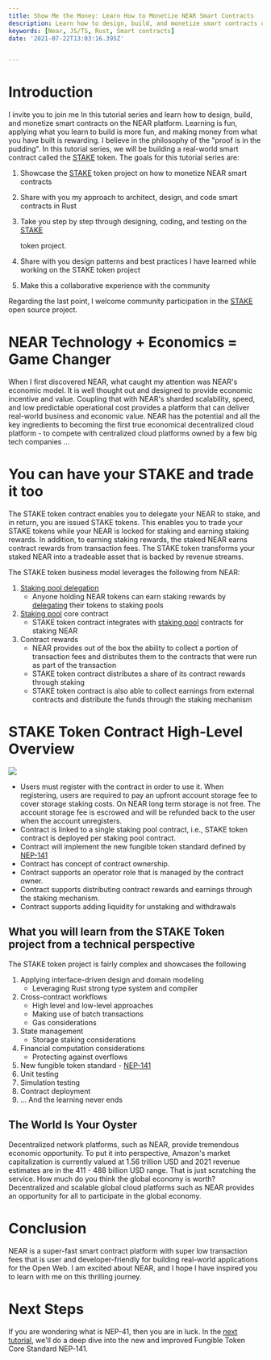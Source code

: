 ```yaml
---
title: Show Me the Money: Learn How to Monetize NEAR Smart Contracts
description: Learn how to design, build, and monetize smart contracts on the NEAR blockchain
keywords: [Near, JS/TS, Rust, Smart contracts]
date: '2021-07-22T13:03:16.395Z'


---
```


# Introduction

I invite you to join me In this tutorial series and learn how to design, build, and monetize smart contracts on the NEAR platform. Learning is fun, applying what you learn to build is more fun, and making money from what you have built is rewarding. I believe in the philosophy of the "proof is in the pudding". In this tutorial series, we will be building a real-world smart contract called the [STAKE](https://github.com/oysterpack/oysterpack-near-stake-token) token. The goals for this tutorial series are:

1.  Showcase the [STAKE](https://github.com/oysterpack/oysterpack-near-stake-token) token project on how to monetize NEAR smart contracts

2.  Share with you my approach to architect, design, and code smart contracts in Rust

3.  Take you step by step through designing, coding, and testing on the [STAKE](https://github.com/oysterpack/oysterpack-near-stake-token)

    token project.

4.  Share with you design patterns and best practices I have learned while working on the STAKE token project

5.  Make this a collaborative experience with the community

Regarding the last point, I welcome community participation in the [STAKE](https://github.com/oysterpack/oysterpack-near-stake-token) open source project.

# NEAR Technology + Economics = Game Changer

When I first discovered NEAR, what caught my attention was NEAR's economic model. It is well thought out and designed to provide economic incentive and value. Coupling that with NEAR's sharded scalability, speed, and low predictable operational cost provides a platform that can deliver real-world business and economic value. NEAR has the potential and all the key ingredients to becoming the first true economical decentralized cloud platform - to compete with centralized cloud platforms owned by a few big tech companies ...

# You can have your STAKE and trade it too

The STAKE token contract enables you to delegate your NEAR to stake, and in return, you are issued STAKE tokens. This enables you to trade your STAKE tokens while your NEAR is locked for staking and earning staking rewards. In addition, to earning staking rewards, the staked NEAR earns contract rewards from transaction fees. The STAKE token transforms your staked NEAR into a tradeable asset that is backed by revenue streams.

The STAKE token business model leverages the following from NEAR:

1.  [Staking pool delegation](https://docs.near.org/docs/validator/delegation#staking-pool-delegation)
    - Anyone holding NEAR tokens can earn staking rewards by [delegating](https://docs.near.org/docs/validator/staking-overview#for-delegators) their tokens to staking pools
2.  [Staking pool](https://github.com/near/core-contracts/tree/master/staking-pool) core contract
    - STAKE token contract integrates with [staking pool](https://github.com/near/core-contracts/tree/master/staking-pool) contracts for staking NEAR
3.  Contract rewards
    - NEAR provides out of the box the ability to collect a portion of transaction fees and distributes them to the contracts that were run as part of the transaction
    - STAKE token contract distributes a share of its contract rewards through staking
    - STAKE token contract is also able to collect earnings from external contracts and distribute the funds through the staking mechanism

# STAKE Token Contract High-Level Overview

![](./assets/near-stake-monetize-near-smart-contracts-image-1.png)

- Users must register with the contract in order to use it. When registering, users are required to pay an upfront account storage fee to cover storage staking costs. On NEAR long term storage is not free. The account storage fee is escrowed and will be refunded back to the user when the account unregisters.
- Contract is linked to a single staking pool contract, i.e., STAKE token contract is deployed per staking pool contract.
- Contract will implement the new fungible token standard defined by [NEP-141](https://github.com/near/NEPs/discussions/146)
- Contract has concept of contract ownership.
- Contract supports an operator role that is managed by the contract owner.
- Contract supports distributing contract rewards and earnings through the staking mechanism.
- Contract supports adding liquidity for unstaking and withdrawals

## What you will learn from the STAKE Token project from a technical perspective

The STAKE token project is fairly complex and showcases the following

1.  Applying interface-driven design and domain modeling
    - Leveraging Rust strong type system and compiler
2.  Cross-contract workflows
    - High level and low-level approaches
    - Making use of batch transactions
    - Gas considerations
3.  State management
    - Storage staking considerations
4.  Financial computation considerations
    - Protecting against overflows
5.  New fungible token standard - [NEP-141](https://github.com/near/NEPs/discussions/146)
6.  Unit testing
7.  Simulation testing
8.  Contract deployment
9.  ... And the learning never ends

## The World Is Your Oyster

Decentralized network platforms, such as NEAR, provide tremendous economic opportunity. To put it into perspective, Amazon's market capitalization is currently valued at 1.56 trillion USD and 2021 revenue estimates are in the 411 - 488 billion USD range. That is just scratching the service. How much do you think the global economy is worth? Decentralized and scalable global cloud platforms such as NEAR provides an opportunity for all to participate in the global economy.

# Conclusion

NEAR is a super-fast smart contract platform with super low transaction fees that is user and developer-friendly for building real-world applications for the Open Web. I am excited about NEAR, and I hope I have inspired you to learn with me on this thrilling journey.

# Next Steps

If you are wondering what is NEP-41, then you are in luck. In the [next tutorial](https://learn.figment.io/tutorials/stake-fungible-token), we'll do a deep dive into the new and improved Fungible Token Core Standard NEP-141.

